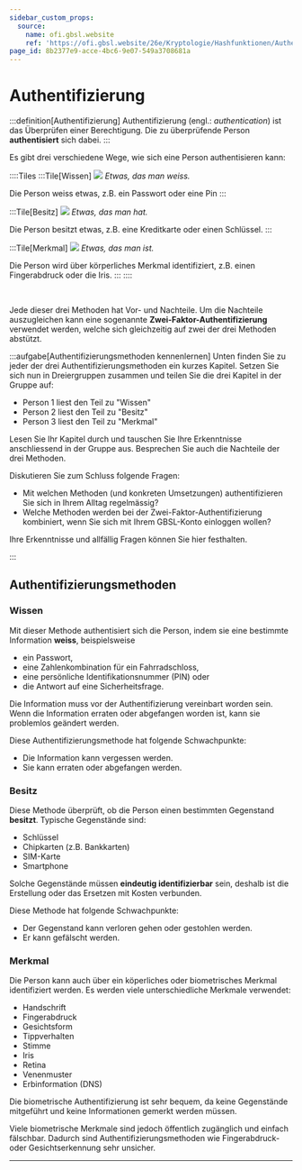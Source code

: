 ```yaml
---
sidebar_custom_props:
  source:
    name: ofi.gbsl.website
    ref: 'https://ofi.gbsl.website/26e/Kryptologie/Hashfunktionen/Authentifizierung'
page_id: 8b2377e9-acce-4bc6-9e07-549a3708681a
---
```



# Authentifizierung
:::definition[Authentifizierung]
Authentifizierung (engl.: _authentication_) ist das Überprüfen einer Berechtigung. Die zu überprüfende Person **authentisiert** sich dabei.
:::

Es gibt drei verschiedene Wege, wie sich eine Person authentisieren kann:

::::Tiles
:::Tile[Wissen]
![](img/password.jpg)
_Etwas, das man weiss._

Die Person weiss etwas, z.B. ein Passwort oder eine Pin
:::

:::Tile[Besitz]
![](img/keys.jpg)
_Etwas, das man hat._

Die Person besitzt etwas, z.B. eine Kreditkarte oder einen Schlüssel.
:::

:::Tile[Merkmal]
![](img/eye.jpg)
_Etwas, das man ist._

Die Person wird über körperliches Merkmal identifiziert, z.B. einen Fingerabdruck oder die Iris.
:::
::::

<br/>

Jede dieser drei Methoden hat Vor- und Nachteile. Um die Nachteile auszugleichen kann eine sogenannte **Zwei-Faktor-Authentifizierung** verwendet werden, welche sich gleichzeitig auf zwei der drei Methoden abstützt.

:::aufgabe[Authentifizierungsmethoden kennenlernen]
<TaskState id="83a55665-0288-4327-a2ff-eff68695181a" />
Unten finden Sie zu jeder der drei Authentifizierungsmethoden ein kurzes Kapitel. Setzen Sie sich nun in Dreiergruppen zusammen und teilen Sie die drei Kapitel in der Gruppe auf:

- Person 1 liest den Teil zu "Wissen"
- Person 2 liest den Teil zu "Besitz"
- Person 3 liest den Teil zu "Merkmal"

Lesen Sie Ihr Kapitel durch und tauschen Sie Ihre Erkenntnisse anschliessend in der Gruppe aus. Besprechen Sie auch die Nachteile der drei Methoden.

Diskutieren Sie zum Schluss folgende Fragen:
- Mit welchen Methoden (und konkreten Umsetzungen) authentifizieren Sie sich in Ihrem Alltag regelmässig?
- Welche Methoden werden bei der Zwei-Faktor-Authentifizierung kombiniert, wenn Sie sich mit Ihrem GBSL-Konto einloggen wollen?

Ihre Erkenntnisse und allfällig Fragen können Sie hier festhalten.

<QuillV2 id="d58d1a20-879c-447f-b99c-3a8b24072a83" />
:::

## Authentifizierungsmethoden
### Wissen
Mit dieser Methode authentisiert sich die Person, indem sie eine bestimmte Information **weiss**, beispielsweise

- ein Passwort,
- eine Zahlenkombination für ein Fahrradschloss,
- eine persönliche Identifikationsnummer (PIN) oder
- die Antwort auf eine Sicherheitsfrage.

Die Information muss vor der Authentifizierung vereinbart worden sein. Wenn die Information erraten oder abgefangen worden ist, kann sie problemlos geändert werden.

Diese Authentifizierungsmethode hat folgende Schwachpunkte:

- Die Information kann vergessen werden.
- Sie kann erraten oder abgefangen werden.

### Besitz
Diese Methode überprüft, ob die Person einen bestimmten Gegenstand **besitzt**. Typische Gegenstände sind:

- Schlüssel
- Chipkarten (z.B. Bankkarten)
- SIM-Karte
- Smartphone

Solche Gegenstände müssen **eindeutig identifizierbar** sein, deshalb ist die Erstellung oder das Ersetzen mit Kosten verbunden.

Diese Methode hat folgende Schwachpunkte:
- Der Gegenstand kann verloren gehen oder gestohlen werden.
- Er kann gefälscht werden.

### Merkmal
Die Person kann auch über ein köperliches oder biometrisches Merkmal identifiziert werden. Es werden viele unterschiedliche Merkmale verwendet:

- Handschrift
- Fingerabdruck
- Gesichtsform
- Tippverhalten
- Stimme
- Iris
- Retina
- Venenmuster
- Erbinformation (DNS)

Die biometrische Authentifizierung ist sehr bequem, da keine Gegenstände mitgeführt und keine Informationen gemerkt werden müssen.

Viele biometrische Merkmale sind jedoch öffentlich zugänglich und einfach fälschbar. Dadurch sind Authentifizierungsmethoden wie Fingerabdruck- oder Gesichtserkennung sehr unsicher.

---
